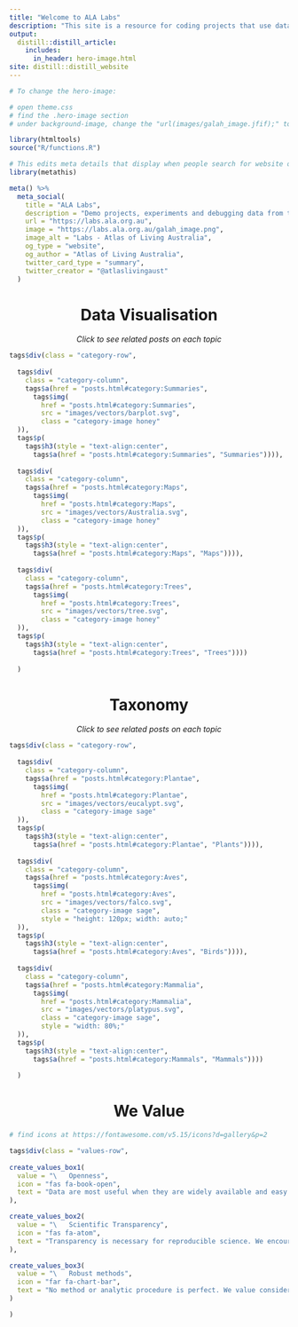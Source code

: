 ```yaml
---
title: "Welcome to ALA Labs"
description: "This site is a resource for coding projects that use data sourced from the ALA. We hope that users will find interesting content, whether their focus is ecological modelling, data visualisation, or simply investigating the natural world through a digital lens. Enjoy!"
output: 
  distill::distill_article:
    includes:
      in_header: hero-image.html
site: distill::distill_website
---
```


```r
# To change the hero-image:

# open theme.css
# find the .hero-image section
# under background-image, change the "url(images/galah_image.jfif);" to a another image url
```

```r
library(htmltools)
source("R/functions.R")
```

```r
# This edits meta details that display when people search for website on search engines
library(metathis)

meta() %>%
  meta_social(
    title = "ALA Labs",
    description = "Demo projects, experiments and debugging data from the Atlas of Living Australia",
    url = "https://labs.ala.org.au",
    image = "https://labs.ala.org.au/galah_image.png",
    image_alt = "Labs - Atlas of Living Australia",
    og_type = "website",
    og_author = "Atlas of Living Australia",
    twitter_card_type = "summary",
    twitter_creator = "@atlaslivingaust"
  )
```

 


<center> <h1>Data Visualisation</h1> </center>

<center> <span style = "font-style: italic">Click to see related posts on each topic</span> </center>

:::l-page

```r
tags$div(class = "category-row",
         
  tags$div( 
    class = "category-column",
    tags$a(href = "posts.html#category:Summaries",
      tags$img(
        href = "posts.html#category:Summaries",
        src = "images/vectors/barplot.svg",
        class = "category-image honey"
  )),
  tags$p(
    tags$h3(style = "text-align:center",
      tags$a(href = "posts.html#category:Summaries", "Summaries")))),
  
  tags$div( 
    class = "category-column",
    tags$a(href = "posts.html#category:Maps",
      tags$img(
        href = "posts.html#category:Maps",
        src = "images/vectors/Australia.svg",
        class = "category-image honey"
  )),
  tags$p(
    tags$h3(style = "text-align:center",
      tags$a(href = "posts.html#category:Maps", "Maps")))),
  
  tags$div( 
    class = "category-column",
    tags$a(href = "posts.html#category:Trees",
      tags$img(
        href = "posts.html#category:Trees",
        src = "images/vectors/tree.svg",
        class = "category-image honey"
  )),
  tags$p(
    tags$h3(style = "text-align:center",
      tags$a(href = "posts.html#category:Trees", "Trees"))))
  
  )
```


:::

<center> <h1>Taxonomy</h1> </center>

<center> <span style = "font-style: italic">Click to see related posts on each topic</span> </center>

:::l-page

```r
tags$div(class = "category-row",
         
  tags$div( 
    class = "category-column",
    tags$a(href = "posts.html#category:Plantae",
      tags$img(
        href = "posts.html#category:Plantae",
        src = "images/vectors/eucalypt.svg",
        class = "category-image sage"
  )),
  tags$p(
    tags$h3(style = "text-align:center",
      tags$a(href = "posts.html#category:Plantae", "Plants")))),
  
  tags$div( 
    class = "category-column",
    tags$a(href = "posts.html#category:Aves",
      tags$img(
        href = "posts.html#category:Aves",
        src = "images/vectors/falco.svg",
        class = "category-image sage",
        style = "height: 120px; width: auto;"
  )),
  tags$p(
    tags$h3(style = "text-align:center",
      tags$a(href = "posts.html#category:Aves", "Birds")))),
  
  tags$div( 
    class = "category-column",
    tags$a(href = "posts.html#category:Mammalia",
      tags$img(
        href = "posts.html#category:Mammalia",
        src = "images/vectors/platypus.svg",
        class = "category-image sage",
        style = "width: 80%;"
  )),
  tags$p(
    tags$h3(style = "text-align:center",
      tags$a(href = "posts.html#category:Mammals", "Mammals"))))
  
  )
```

:::

<center> <h1>We Value</h1> </center>

```r
# find icons at https://fontawesome.com/v5.15/icons?d=gallery&p=2

tags$div(class = "values-row",
         
create_values_box1(
  value = "\   Openness",
  icon = "fas fa-book-open",
  text = "Data are most useful when they are widely available and easy to use. We try to encourage the sharing of tools that make data from the Atlas of Living Australia more open and useful for everyone"
),

create_values_box2(
  value = "\   Scientific Transparency",
  icon = "fas fa-atom",
  text = "Transparency is necessary for reproducible science. We encourage that decisions, methods and deviations in our workflow are clear and transparent from the planning phase, to the retrieval and analysis of data, to the final output"
),

create_values_box3(
  value = "\   Robust methods",
  icon = "far fa-chart-bar",
  text = "No method or analytic procedure is perfect. We value consideration for strengths and limitations of each method or analysis to help choose the methods that provide robust, reliable results"
)

)
```

